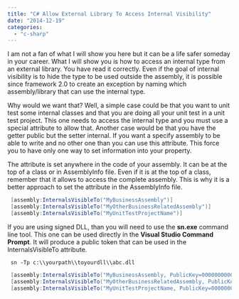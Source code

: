```yaml
---
title: "C# Allow External Library To Access Internal Visibility"
date: "2014-12-19"
categories: 
  - "c-sharp"
---
```


I am not a fan of what I will show you here but it can be a life safer someday in your career. What I will show you is how to access an internal type from an external library. You have read it correctly. Even if the goal of internal visibility is to hide the type to be used outside the assembly, it is possible since framework 2.0 to create an exception by naming which assembly/library that can use the internal type.

Why would we want that? Well, a simple case could be that you want to unit test some internal classes and that you are doing all your unit test in a unit test project. This one needs to access the internal type and you must use a special attribute to allow that. Another case would be that you have the getter public but the setter internal. If you want a specify assembly to be able to write and no other one than you can use this attribute. This force you to have only one way to set information into your property.

The attribute is set anywhere in the code of your assembly. It can be at the top of a class or in AssemblyInfo file. Even if it is at the top of a class, remember that it allows to access the complete assembly. This is why it is a better approach to set the attribute in the AssemblyInfo file.


```csharp
 [assembly:InternalsVisibleTo("MyBusinessAssembly")] 
 [assembly:InternalsVisibleTo("MyOtherBusinessRelatedAssembly")] 
 [assembly:InternalsVisibleTo("MyUnitTestProjectName")] 
```

If you are using signed DLL, than you will need to use the **sn.exe** command line tool. This one can be used directly in the **Visual Studio Command Prompt**. It will produce a public token that can be used in the InternalsVisibleTo attribute.

``` 
 sn -Tp c:\\yourpath\\toyourdll\\abc.dll 
``` 


```csharp
 [assembly:InternalsVisibleTo("MyBusinessAssembly, PublicKey=00000000000111111111111122222222222.....")] 
 [assembly:InternalsVisibleTo("MyOtherBusinessRelatedAssembly, PublicKey=00000000000111111111111122222222222.....")] 
 [assembly:InternalsVisibleTo("MyUnitTestProjectName, PublicKey=00000000000111111111111122222222222.....")] 
```
